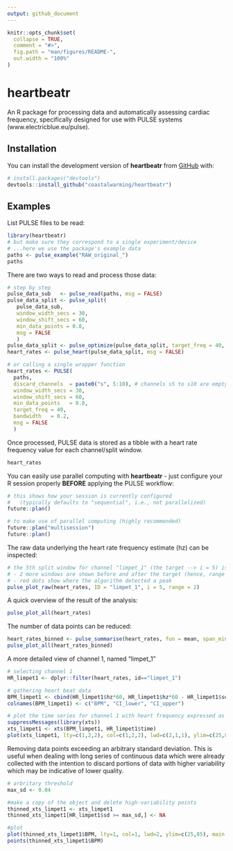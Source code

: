 ```yaml
---
output: github_document
---
```


<!-- README.md is generated from README.Rmd. Please edit that file -->

```r
knitr::opts_chunk$set(
  collapse = TRUE,
  comment = "#>",
  fig.path = "man/figures/README-",
  out.width = "100%"
)
```

# heartbeatr

<!-- badges: start -->
<!-- badges: end -->

An R package for processing data and automatically assessing cardiac frequency, specifically designed for use with PULSE systems (www.electricblue.eu/pulse).

## Installation

You can install the development version of **heartbeatr** from [GitHub](https://github.com/) with:

``` r
# install.packages("devtools")
devtools::install_github("coastalwarming/heartbeatr")
```

## Examples

List PULSE files to be read:

```r
library(heartbeatr)
# but make sure they correspond to a single experiment/device
# ...here we use the package's example data
paths <- pulse_example("RAW_original_")
paths
```

There are two ways to read and process those data:

```r
# step by step
pulse_data_sub   <- pulse_read(paths, msg = FALSE)
pulse_data_split <- pulse_split(
   pulse_data_sub,
   window_width_secs = 30,
   window_shift_secs = 60,
   min_data_points = 0.8, 
   msg = FALSE
   )
pulse_data_split <- pulse_optimize(pulse_data_split, target_freq = 40, bandwidth = 0.2)
heart_rates <- pulse_heart(pulse_data_split, msg = FALSE)

# or calling a single wrapper function
heart_rates <- PULSE(
  paths,
  discard_channels  = paste0("s", 5:10), # channels s5 to s10 are empty in the example data
  window_width_secs = 30,
  window_shift_secs = 60,
  min_data_points   = 0.8,
  target_freq = 40,
  bandwidth   = 0.2,
  msg = FALSE
  )
```

Once processed, PULSE data is stored as a tibble with a heart rate frequency value for each channel/split window.

```r
heart_rates
```

You can easily use parallel computing with **heartbeatr** - just configure your R session properly **BEFORE** applying the PULSE workflow:

```r
# this shows how your session is currently configured 
#   (typically defaults to "sequential", i.e., not parallelized)
future::plan()

# to make use of parallel computing (highly recommended)
future::plan("multisession")
future::plan()
```

The raw data underlying the heart rate frequency estimate (hz) can be inspected:

```r
# the 5th split window for channel "limpet_1" (the target --> i = 5) is shown in the center
# - 2 more windows are shown before and after the target (hence, range =2)
# - red dots show where the algorithm detected a peak
pulse_plot_raw(heart_rates, ID = "limpet_1", i = 5, range = 2) 
```

A quick overview of the result of the analysis:

```r
pulse_plot_all(heart_rates)
```

The number of data points can be reduced:

```r
heart_rates_binned <- pulse_summarise(heart_rates, fun = mean, span_mins = 3, min_data_points = 0.8)
pulse_plot_all(heart_rates_binned)
```

A more detailed view of channel 1, named "limpet_1"
```r
# selecting channel 1
HR_limpet1 <- dplyr::filter(heart_rates, id=="limpet_1")

# gathering heart beat data
BPM_limpet1 <- cbind(HR_limpet1$hz*60, HR_limpet1$hz*60 - HR_limpet1$sd*1.96*60, HR_limpet1$hz*60 + HR_limpet1$sd*1.96*60)
colnames(BPM_limpet1) <- c("BPM", "CI_lower", "CI_upper")

# plot the time series for channel 1 with heart frequency expressed as beats per minute (BPM) +/- 95% confidence intervals
suppressMessages(library(xts))
xts_limpet1 <- xts(BPM_limpet1, HR_limpet1$time)
plot(xts_limpet1, lty=c(1,2,2), col=c(1,2,2), lwd=c(2,1,1), ylim=c(25,85), main = "Limpet 1", ylab = "Beats per minute")
```

Removing data points exceeding an arbitrary standard deviation. This is useful when dealing with long series of continuous data which were already collected with the intention to discard portions of data with higher variability which may be indicative of lower quality.

```r
# arbritary threshold
max_sd <- 0.04

#make a copy of the object and delete high-variability points
thinned_xts_limpet1 <- xts_limpet1
thinned_xts_limpet1[HR_limpet1$sd >= max_sd,] <- NA

#plot
plot(thinned_xts_limpet1$BPM, lty=1, col=1, lwd=2, ylim=c(25,85), main = "Limpet 1", ylab = "Beats per minute",ty="p")
points(thinned_xts_limpet1$BPM)
```
